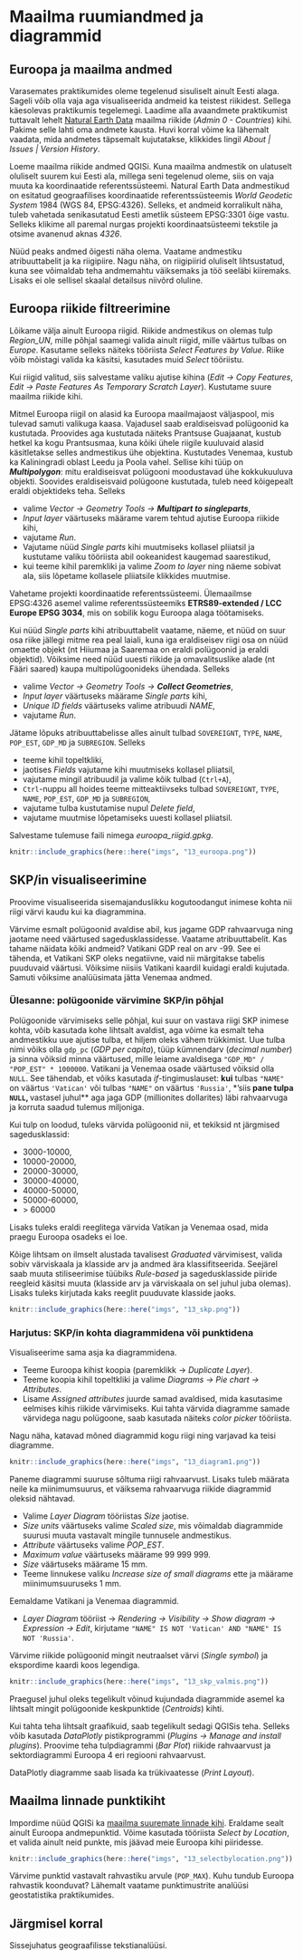 # Maailma ruumiandmed ja diagrammid {#maailm}

## Euroopa ja maailma andmed

Varasemates praktikumides oleme tegelenud sisuliselt ainult Eesti alaga. Sageli võib olla vaja aga visualiseerida andmeid ka teistest riikidest. Sellega käesolevas praktikumis tegelemegi. Laadime alla avaandmete praktikumist tuttavalt lehelt [Natural Earth Data](https://www.naturalearthdata.com/downloads/50m-cultural-vectors/) maailma riikide (*Admin 0 - Countries*) kihi. Pakime selle lahti oma andmete kausta. Huvi korral võime ka lähemalt vaadata, mida andmetes täpsemalt kujutatakse, klikkides lingil *About | Issues | Version History*. 


Loeme maailma riikide andmed QGISi. Kuna maailma andmestik on ulatuselt oluliselt suurem kui Eesti ala, millega seni tegelenud oleme, siis on vaja muuta ka koordinaatide referentssüsteemi. Natural Earth Data andmestikud on esitatud geograafilises koordinaatide referentssüsteemis *World Geodetic System* 1984 (WGS 84, EPSG:4326). Selleks, et andmeid korralikult näha, tuleb vahetada senikasutatud Eesti ametlik süsteem EPSG:3301 õige vastu. Selleks klikime all paremal nurgas projekti koordinaatsüsteemi tekstile ja otsime avanenud aknas *4326*.

Nüüd peaks andmed õigesti näha olema. Vaatame andmestiku atribuuttabelit ja ka riigipiire. Nagu näha, on riigipiirid oluliselt lihtsustatud, kuna see võimaldab teha andmemahtu väiksemaks ja töö seeläbi kiiremaks. Lisaks ei ole sellisel skaalal detailsus niivõrd oluline.


## Euroopa riikide filtreerimine

Lõikame välja ainult Euroopa riigid. Riikide andmestikus on olemas tulp *Region_UN*, mille põhjal saamegi valida ainult riigid, mille väärtus tulbas on *Europe*. Kasutame selleks näiteks tööriista *Select Features by Value*. Riike võib mõistagi valida ka käsitsi, kasutades muid *Select* tööriistu. 


Kui riigid valitud, siis salvestame valiku ajutise kihina (*Edit → Copy Features*, *Edit → Paste Features As Temporary Scratch Layer*). Kustutame suure maailma riikide kihi.


Mitmel Euroopa riigil on alasid ka Euroopa maailmajaost väljaspool, mis tulevad samuti valikuga kaasa. Vajadusel saab eraldiseisvad polügoonid ka kustutada. Proovides aga kustutada näiteks Prantsuse Guajaanat, kustub hetkel ka kogu Prantsusmaa, kuna kõiki ühele riigile kuuluvaid alasid käsitletakse selles andmestikus ühe objektina. Kustutades Venemaa, kustub ka Kaliningradi oblast Leedu ja Poola vahel. Sellise kihi tüüp on **_Multipolygon_**: mitu eraldiseisvat polügooni moodustavad ühe kokkukuuluva objekti. Soovides eraldiseisvaid polügoone kustutada, tuleb need kõigepealt eraldi objektideks teha. Selleks  

- valime *Vector → Geometry Tools → __Multipart to singleparts__*,  
- *Input layer* väärtuseks määrame varem tehtud ajutise Euroopa riikide kihi,  
- vajutame *Run*.  
- Vajutame nüüd *Single parts* kihi muutmiseks kollasel pliiatsil ja kustutame valiku tööriista abil ookeanidest kaugemad saarestikud,  
- kui teeme kihil paremkliki ja valime *Zoom to layer* ning näeme sobivat ala, siis lõpetame kollasele pliiatsile klikkides muutmise.  


Vahetame projekti koordinaatide referentssüsteemi. Ülemaailmse EPSG:4326 asemel valime referentssüsteemiks **ETRS89-extended / LCC Europe EPSG 3034**, mis on sobilik kogu Euroopa alaga töötamiseks.

Kui nüüd *Single parts* kihi atribuuttabelit vaatame, näeme, et nüüd on suur osa riike jällegi mitme rea peal laiali, kuna iga eraldiseisev riigi osa on nüüd omaette objekt (nt Hiiumaa ja Saaremaa on eraldi polügoonid ja eraldi objektid). Võiksime need nüüd uuesti riikide ja omavalitsuslike alade (nt Fääri saared) kaupa multipolügoonideks ühendada. Selleks  

- valime *Vector → Geometry Tools → __Collect Geometries__*,  
- *Input layer* väärtuseks määrame *Single parts* kihi,  
- *Unique ID fields* väärtuseks valime atribuudi *NAME*,  
- vajutame *Run*.  

Jätame lõpuks atribuuttabelisse alles ainult tulbad `SOVEREIGNT`, `TYPE`, `NAME`, `POP_EST`, `GDP_MD` ja `SUBREGION`. Selleks  

- teeme kihil topeltkliki,  
- jaotises *Fields* vajutame kihi muutmiseks kollasel pliiatsil,  
- vajutame mingil atribuudil ja valime kõik tulbad (`Ctrl+A`),  
- `Ctrl`-nuppu all hoides teeme mitteaktiivseks tulbad `SOVEREIGNT`, `TYPE`, `NAME`, `POP_EST`, `GDP_MD` ja `SUBREGION`,  
- vajutame tulba kustutamise nupul *Delete field*,  
- vajutame muutmise lõpetamiseks uuesti kollasel pliiatsil. 


Salvestame tulemuse faili nimega *euroopa_riigid.gpkg*.  

```r
knitr::include_graphics(here::here("imgs", "13_euroopa.png"))
```


## SKP/in visualiseerimine 

Proovime visualiseerida sisemajanduslikku kogutoodangut inimese kohta nii riigi värvi kaudu kui ka diagrammina. 

Värvime esmalt polügoonid avaldise abil, kus jagame GDP rahvaarvuga ning jaotame need väärtused sagedusklassidesse. Vaatame atribuuttabelit. Kas tahame näidata kõiki andmeid?
Vatikani GDP real on arv -99. See ei tähenda, et Vatikani SKP oleks negatiivne, vaid nii märgitakse tabelis puuduvaid väärtusi. Võiksime niisiis Vatikani kaardil kuidagi eraldi kujutada. Samuti võiksime analüüsimata jätta Venemaa andmed.  


### Ülesanne: polügoonide värvimine SKP/in põhjal

Polügoonide värvimiseks selle põhjal, kui suur on vastava riigi SKP inimese kohta, võib kasutada kohe lihtsalt avaldist, aga võime ka esmalt teha andmestikku uue ajutise tulba, et hiljem oleks vähem trükkimist. Uue tulba nimi võiks olla `gdp_pc` (*GDP per capita*), tüüp kümnendarv (*decimal number*) ja sinna võiksid minna väärtused, mille leiame avaldisega `"GDP_MD" / "POP_EST" * 1000000`. Vatikani ja Venemaa osade väärtused võiksid olla `NULL`. See tähendab, et võiks kasutada *if*-tingimuslauset: **kui** tulbas `"NAME"` on väärtus `'Vatican'` või tulbas `"NAME"` on väärtus `'Russia'`, *'siis** pane tulpa `NULL`, **vastasel juhul** aga jaga GDP (millionites dollarites) läbi rahvaarvuga ja korruta saadud tulemus miljoniga.  


Kui tulp on loodud, tuleks värvida polügoonid nii, et tekiksid nt järgmised sagedusklassid:  

- 3000-10000,  
- 10000-20000,  
- 20000-30000,  
- 30000-40000,  
- 40000-50000,  
- 50000-60000,  
- \> 60000  

Lisaks tuleks eraldi reeglitega värvida Vatikan ja Venemaa osad, mida praegu Euroopa osadeks ei loe.  

Kõige lihtsam on ilmselt alustada tavalisest *Graduated* värvimisest, valida sobiv värviskaala ja klasside arv ja andmed ära klassifitseerida. Seejärel saab muuta stiliseerimise tüübiks *Rule-based* ja sagedusklasside piiride reegleid käsitsi muuta (klasside arv ja värviskaala on sel juhul juba olemas). Lisaks tuleks kirjutada kaks reeglit puuduvate klasside jaoks.   

```r
knitr::include_graphics(here::here("imgs", "13_skp.png"))
```


### Harjutus: SKP/in kohta diagrammidena või punktidena

Visualiseerime sama asja ka diagrammidena.  

- Teeme Euroopa kihist koopia (paremklikk → *Duplicate Layer*).  
- Teeme koopia kihil topeltkliki ja valime *Diagrams → Pie chart → Attributes*.  
- Lisame *Assigned attributes* juurde samad avaldised, mida kasutasime eelmises kihis riikide värvimiseks. Kui tahta värvida diagramme samade värvidega nagu polügoone, saab kasutada näiteks *color picker* tööriista.  

Nagu näha, katavad mõned diagrammid kogu riigi ning varjavad ka teisi diagramme. 

```r
knitr::include_graphics(here::here("imgs", "13_diagram1.png"))
```


Paneme diagrammi suuruse sõltuma riigi rahvaarvust. Lisaks tuleb määrata neile ka miinimumsuurus, et väiksema rahvaarvuga riikide diagrammid oleksid nähtavad.   

- Valime *Layer Diagram* tööriistas *Size* jaotise.  
- *Size units* väärtuseks valime *Scaled size*, mis võimaldab diagrammide suurusi muuta vastavalt mingile tunnusele andmestikus.  
- *Attribute* väärtuseks valime *POP_EST*.  
- *Maximum value* väärtuseks määrame 99 999 999.  
- *Size* väärtuseks määrame 15 mm.  
- Teeme linnukese valiku *Increase size of small diagrams* ette ja määrame miinimumsuuruseks 1 mm.  

Eemaldame Vatikani ja Venemaa diagrammid.  

- *Layer Diagram* tööriist → *Rendering → Visibility → Show diagram → Expression → Edit*, kirjutame `"NAME" IS NOT 'Vatican' AND "NAME" IS NOT 'Russia'`.  


Värvime riikide polügoonid mingit neutraalset värvi (*Single symbol*) ja ekspordime kaardi koos legendiga. 

```r
knitr::include_graphics(here::here("imgs", "13_skp_valmis.png"))
```

Praegusel juhul oleks tegelikult võinud kujundada diagrammide asemel ka lihtsalt mingit polügoonide keskpunktide (*Centroids*) kihti.  



Kui tahta teha lihtsalt graafikuid, saab tegelikult sedagi QGISis teha. Selleks võib kasutada *DataPlotly* pistikprogrammi (*Plugins → Manage and install plugins*). Proovime teha tulpdiagrammi (*Bar Plot*) riikide rahvaarvust ja sektordiagrammi Euroopa 4 eri regiooni rahvaarvust. 

DataPlotly diagramme saab lisada ka trükivaatesse (*Print Layout*).  



## Maailma linnade punktikiht

Impordime nüüd QGISi ka [maailma suuremate linnade kihi](https://www.naturalearthdata.com/http//www.naturalearthdata.com/download/10m/cultural/ne_10m_populated_places.zip). Eraldame sealt ainult Euroopa andmepunktid. Võime kasutada tööriista *Select by Location*, et valida ainult neid punkte, mis jäävad meie Euroopa kihi piiridesse.

```r
knitr::include_graphics(here::here("imgs", "13_selectbylocation.png"))
```

Värvime punktid vastavalt rahvastiku arvule (`POP_MAX`). Kuhu tundub Euroopa rahvastik koonduvat? Lähemalt vaatame punktimustrite analüüsi geostatistika praktikumides.  

## Järgmisel korral

Sissejuhatus geograafilisse tekstianalüüsi.  